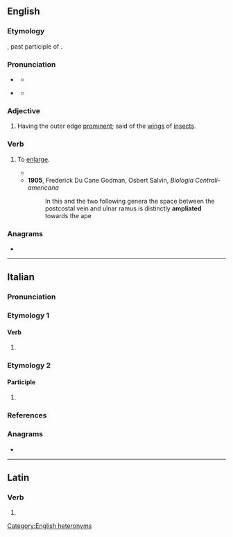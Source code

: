 ==English==

===Etymology===
{{uder|en|la|-}} {{lena}} {{m|la|ampliātus}}, past participle of {{m|la|ampliō||to make wider}}.

===Pronunciation===
* {{q|adjective}} {{IPA|en|/ˈæmpliət/}}
** {{audio|en|LL-Q1860 (eng)-Vealhurl-ampliate1.wav|Audio (UK)}}
* {{q|verb}} {{IPA|en|/ˈæmplieɪt/}}
** {{audio|en|LL-Q1860 (eng)-Vealhurl-ampliate2.wav|Audio (UK)}}

===Adjective===
{{en-adj}}

# {{lb|en|zoology}} Having the outer edge [[prominent]]; said of the [[wing]]s of [[insect]]s.

===Verb===
{{en-verb}}

# {{lb|en|transitive|obsolete}} To [[enlarge]].
#* {{RQ:Hall Select Thoughts|chapter=XXIII|pages=77–78|pageref=77|passage=Hovv glad ſhould vve be rather to '''ampliate''' the benefit of the great VVork of our Redeemer?}}
#* '''1905''', Frederick Du Cane Godman, ‎Osbert Salvin, ''Biologia Centrali-americana''
#*: In this and the two following genera the space between the postcostal vein and ulnar ramus is distinctly '''ampliated''' towards the ape

{{Webster 1913}}

===Anagrams===
* {{anagrams|en|a=aaeilmpt|Palamite}}

[[Category:English heteronyms]]

----

==Italian==

===Pronunciation===
{{it-pr|ampliàte,#ampli.àte<ref:{{R:it:DiPI|ampliare}}>}}

===Etymology 1===

====Verb====
{{head|it|verb form}}

# {{inflection of|it|ampliare||2|p|pres|ind//sub|;|2|p|impr}}

===Etymology 2===

====Participle====
{{head|it|past participle form|g=f-p}}

# {{feminine plural of|it|ampliato}}

===References===
<references />

===Anagrams===
* {{anagrams|it|a=aaeilmpt|impalate|palamite}}

----

==Latin==

===Verb===
{{la-verb-form|ampliāte}}

# {{inflection of|la|ampliō||2|p|pres|actv|impr}}